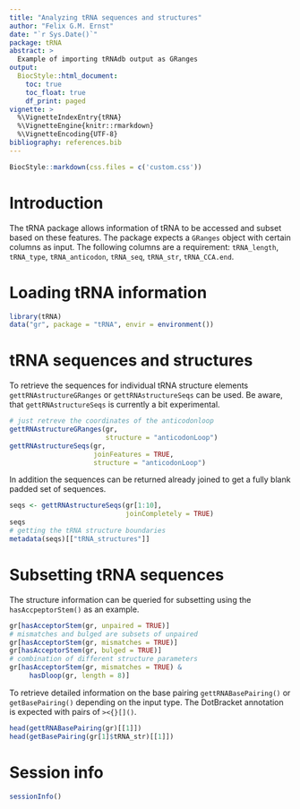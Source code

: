 ```yaml
---
title: "Analyzing tRNA sequences and structures"
author: "Felix G.M. Ernst"
date: "`r Sys.Date()`"
package: tRNA
abstract: >
  Example of importing tRNAdb output as GRanges
output:
  BiocStyle::html_document:
    toc: true
    toc_float: true
    df_print: paged
vignette: >
  %\VignetteIndexEntry{tRNA}
  %\VignetteEngine{knitr::rmarkdown}
  %\VignetteEncoding{UTF-8}
bibliography: references.bib
---
```


```r
BiocStyle::markdown(css.files = c('custom.css'))
```

# Introduction

The tRNA package allows information of tRNA to be accessed and subset based on 
these features. The package expects a `GRanges` object with certain columns
as input. The following columns are a requirement: `tRNA_length`, `tRNA_type`,
`tRNA_anticodon`, `tRNA_seq`, `tRNA_str`, `tRNA_CCA.end`.

# Loading tRNA information

```r
library(tRNA)
data("gr", package = "tRNA", envir = environment())
```

# tRNA sequences and structures

To retrieve the sequences for individual tRNA structure elements 
`gettRNAstructureGRanges` or `gettRNAstructureSeqs` can be used. Be aware, that
`gettRNAstructureSeqs` is currently a bit experimental.

```r
# just retreve the coordinates of the anticodonloop
gettRNAstructureGRanges(gr,
                        structure = "anticodonLoop")
gettRNAstructureSeqs(gr,
                     joinFeatures = TRUE,
                     structure = "anticodonLoop")
```

In addition the sequences can be returned already joined to get a fully blank
padded set of sequences.

```r
seqs <- gettRNAstructureSeqs(gr[1:10],
                             joinCompletely = TRUE)
seqs
# getting the tRNA structure boundaries
metadata(seqs)[["tRNA_structures"]]
```

# Subsetting tRNA sequences

The structure information can be queried for subsetting using the 
`hasAccpeptorStem()` as an example.

```r
gr[hasAcceptorStem(gr, unpaired = TRUE)]
# mismatches and bulged are subsets of unpaired
gr[hasAcceptorStem(gr, mismatches = TRUE)]
gr[hasAcceptorStem(gr, bulged = TRUE)]
# combination of different structure parameters
gr[hasAcceptorStem(gr, mismatches = TRUE) & 
     hasDloop(gr, length = 8)]
```

To retrieve detailed information on the base pairing `gettRNABasePairing()` or
`getBasePairing()` depending on the input type. The DotBracket annotation is
expected with pairs of `><{}[]()`.

```r
head(gettRNABasePairing(gr)[[1]])
head(getBasePairing(gr[1]$tRNA_str)[[1]])
```

# Session info

```r
sessionInfo()
```
